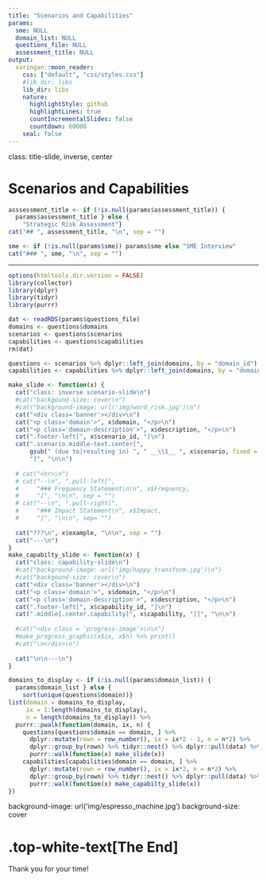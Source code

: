 ```yaml
---
title: "Scenarios and Capabilities"
params:
  sme: NULL
  domain_list: NULL
  questions_file: NULL
  assessment_title: NULL
output:
  xaringan::moon_reader:
    css: ["default", "css/styles.css"]
    #lib_dir: libs
    lib_dir: libs
    nature:
      highlightStyle: github
      highlightLines: true
      countIncrementalSlides: false
      countdown: 60000
    seal: false
---
```


class: title-slide, inverse, center

# Scenarios and Capabilities

```r
asssessment_title <- if (!is.null(params$assessment_title)) {
  params$assessment_title } else {
    "Strategic Risk Assessment"}
cat("## ", assessment_title, "\n", sep = "")

sme <- if (!is.null(params$sme)) params$sme else "SME Interview"
cat("### ", sme, "\n", sep = "")
```

---

```r
options(htmltools.dir.version = FALSE)
library(collector)
library(dplyr)
library(tidyr)
library(purrr)
```

```r
dat <- readRDS(params$questions_file)
domains <- questions$domains
scenarios <- questions$scenarios
capabilities <- questions$capabilities
rm(dat)

questions <- scenarios %>% dplyr::left_join(domains, by = "domain_id")
capabilities <- capabilities %>% dplyr::left_join(domains, by = "domain_id")
```

```r
make_slide <- function(x) {
  cat("class: inverse scenario-slide\n")
  #cat("backgound-size: cover\n")
  #cat("background-image: url('img/word_risk.jpg')\n")
  cat("<div class='banner'></div>\n")
  cat("<p class='domain'>", x$domain, "</p>\n")
  cat("<p class='domain-description'>", x$description, "</p>\n")
  cat(".footer-left[", x$scenario_id, "]\n")
  cat(".scenario.middle-text.center[", 
      gsub(" (due to|resulting in) ", " __\\1__ ", x$scenario, fixed = FALSE), 
      "]", "\n\n")
  
  # cat("<hr>\n")
  # cat("--\n", ".pull-left[", 
  #     "### Frequency Statement\n\n", x$Frequency, 
  #     "]", "\n\n", sep = "")
  # cat("--\n", ".pull-right[", 
  #     "### Impact Statement\n", x$Impact, 
  #     "]", "\n\n", sep= "")
  
  cat("???\n", x$example, "\n\n", sep = "")
  cat("---\n")
}
make_capabilty_slide <- function(x) {
  cat("class: capability-slide\n")
  #cat("background-image: url('img/happy_transform.jpg')\n")
  #cat("backgound-size: cover\n")
  cat("<div class='banner'></div>\n")
  cat("<p class='domain'>", x$domain, "</p>\n")
  cat("<p class='domain-description'>", x$description, "</p>\n")
  cat(".footer-left[", x$capability_id, "]\n")
  cat(".middle[.center.capability[", x$capability, "]]", "\n\n")
  
  #cat("<div class = 'progress-image'>\n\n")
  #make_progress_graphic(x$ix, x$n) %>% print()
  #cat("\n</div>\n")
  
  cat("\n\n---\n")
}
```

```r
domains_to_display <- if (!is.null(params$domain_list)) {
  params$domain_list } else {
    sort(unique(questions$domain))}
list(domain = domains_to_display, 
     ix = 1:length(domains_to_display), 
     n = length(domains_to_display)) %>% 
  purrr::pwalk(function(domain, ix, n) {
    questions[questions$domain == domain, ] %>% 
      dplyr::mutate(rown = row_number(), ix = ix*2 - 1, n = n*2) %>% 
      dplyr::group_by(rown) %>% tidyr::nest() %>% dplyr::pull(data) %>% 
      purrr::walk(function(x) make_slide(x))
    capabilities[capabilities$domain == domain, ] %>% 
      dplyr::mutate(rown = row_number(), ix = ix*2, n = n*2) %>% 
      dplyr::group_by(rown) %>% tidyr::nest() %>% dplyr::pull(data) %>% 
      purrr::walk(function(x) make_capabilty_slide(x))
})
```

background-image: url('img/espresso_machine.jpg')
background-size: cover

# .top-white-text[The End]

<p class="top-white-text">Thank you for your time!</p>
